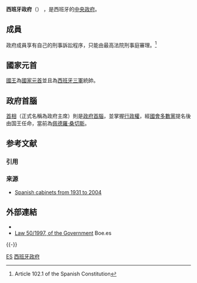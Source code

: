 {{Expand language|1=es|time=2020-10-05T08:24:50+00:00}}
{{西班牙政治}}
'''西班牙政府'''（{{lang-es|Gobierno de España}}） ，是西班牙的[[中央政府|中央政府]]。

== 成員 ==
政府成員享有自己的刑事訴訟程序，只能由最高法院刑事庭審理。<ref>Article 102.1 of the Spanish Constitution</ref>

== 國家元首 ==
[[西班牙君主列表|國王]]為[[國家元首|國家元首]]並且為[[西班牙軍隊|西班牙三軍]]統帥。

== 政府首腦 ==

[[西班牙首相|首相]]（正式名稱為政府主席）則是[[政府首腦|政府首腦]]，並掌握[[行政權|行政權]]，經[[執政黨|國會多數黨]]提名後由国王任命，當前為[[佩德羅·桑切斯|佩德羅·桑切斯]]。

== 参考文献 ==
=== 引用 ===
{{Reflist}}

=== 来源 ===
{{refbegin}}
* {{es icon}} [http://www.terra.es/personal/mothman/spain3.htm Spanish cabinets from 1931 to 2004]{{Webarchive|url=https://archive.is/20120629144018/www.terra.es/personal/mothman/spain3.htm |date=2012-06-29 }}
{{refend}}

==外部連結==
{{Commons category}}
*{{Official website|http://www.la-moncloa.es/ }}
*[https://www.boe.es/buscar/act.php?id=BOE-A-1997-25336 Law 50/1997, of the Government] {{Wayback|url=https://www.boe.es/buscar/act.php?id=BOE-A-1997-25336 |date=20210512194454 }} Boe.es

{{-}}
{{西班牙政府部門}}
{{西班牙主題}}
{{歐洲題目|政府}}

{{DEFAULTSORT:Government Of Spain}}
[[Category:欧洲各国政府|ES]]
[[Category:西班牙政府|]]